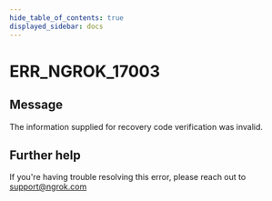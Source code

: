 ```yaml
---
hide_table_of_contents: true
displayed_sidebar: docs
---
```



# ERR_NGROK_17003

## Message

The information supplied for recovery code verification was invalid.

<ErrorDetails error="err_ngrok_17003" />

## Further help

If you're having trouble resolving this error, please reach out to [support@ngrok.com](mailto:support@ngrok.com?subject=Help%20with%20ERR_NGROK_17003)
